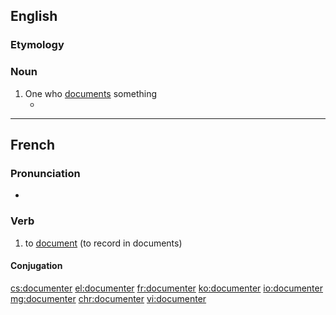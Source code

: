 ==English==

===Etymology===

{{suffix|document|er}}

===Noun===
{{en-noun}}

# One who [[document]]s something
#* {{quote-news|1988|June 10|Justin Hayford|The Human Radio|Chicago Reader|url=https://securesite.chireader.com/cgi-bin/Archive/abridged2.bat?path=1988/880610/SHERRI
|passage=But Osterman is not merely a '''documenter''', preserving the lost art form of the radio drama. }}

----

==French==

===Pronunciation===
* {{IPA|/dɔ.ky.mɑ̃.te/|lang=fr}}

===Verb===
{{fr-verb}}

# to [[document]] (to record in documents)

====Conjugation====
{{fr-conj-er|document|avoir}}

[[cs:documenter]]
[[el:documenter]]
[[fr:documenter]]
[[ko:documenter]]
[[io:documenter]]
[[mg:documenter]]
[[chr:documenter]]
[[vi:documenter]]